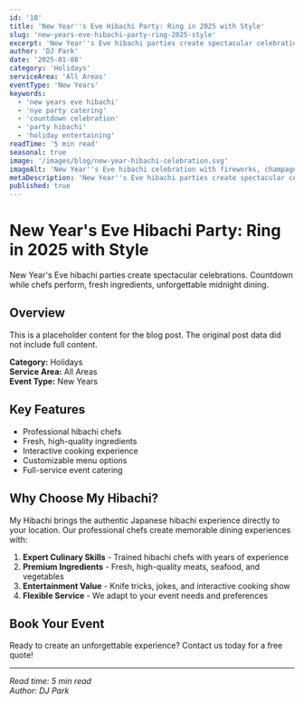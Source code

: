 ```yaml
---
id: '18'
title: 'New Year''s Eve Hibachi Party: Ring in 2025 with Style'
slug: 'new-years-eve-hibachi-party-ring-2025-style'
excerpt: 'New Year''s Eve hibachi parties create spectacular celebrations. Countdown while chefs perform, fresh ingredients, unforgettable midnight dining.'
author: 'DJ Park'
date: '2025-01-08'
category: 'Holidays'
serviceArea: 'All Areas'
eventType: 'New Years'
keywords:
  - 'new years eve hibachi'
  - 'nye party catering'
  - 'countdown celebration'
  - 'party hibachi'
  - 'holiday entertaining'
readTime: '5 min read'
seasonal: true
image: '/images/blog/new-year-hibachi-celebration.svg'
imageAlt: 'New Year''s Eve hibachi celebration with fireworks, champagne, countdown clock, and festive party atmosphere'
metaDescription: 'New Year''s Eve hibachi parties create spectacular celebrations. Countdown while chefs perform, fresh ingredients, unforgettable midnight dining.'
published: true
---
```


# New Year's Eve Hibachi Party: Ring in 2025 with Style

New Year's Eve hibachi parties create spectacular celebrations. Countdown while chefs perform, fresh ingredients, unforgettable midnight dining.

## Overview

This is a placeholder content for the blog post. The original post data did not include full content.

**Category:** Holidays  
**Service Area:** All Areas  
**Event Type:** New Years

## Key Features

- Professional hibachi chefs
- Fresh, high-quality ingredients
- Interactive cooking experience
- Customizable menu options
- Full-service event catering

## Why Choose My Hibachi?

My Hibachi brings the authentic Japanese hibachi experience directly to your location. Our professional chefs create memorable dining experiences with:

1. **Expert Culinary Skills** - Trained hibachi chefs with years of experience
2. **Premium Ingredients** - Fresh, high-quality meats, seafood, and vegetables
3. **Entertainment Value** - Knife tricks, jokes, and interactive cooking show
4. **Flexible Service** - We adapt to your event needs and preferences

## Book Your Event

Ready to create an unforgettable experience? Contact us today for a free quote!

---

*Read time: 5 min read*  
*Author: DJ Park*

